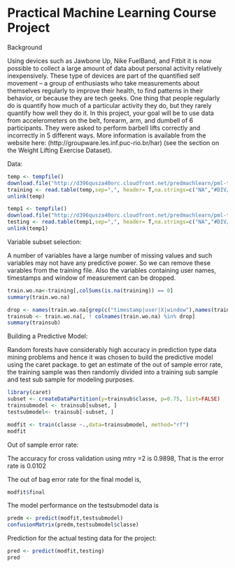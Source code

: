Practical Machine Learning Course Project
========================================================

Background

Using devices such as Jawbone Up, Nike FuelBand, and Fitbit it is now possible to collect a large amount of data about personal activity relatively inexpensively. These type of devices are part of the quantified self movement – a group of enthusiasts who take measurements about themselves regularly to improve their health, to find patterns in their behavior, or because they are tech geeks. One thing that people regularly do is quantify how much of a particular activity they do, but they rarely quantify how well they do it. In this project, your goal will be to use data from accelerometers on the belt, forearm, arm, and dumbell of 6 participants. They were asked to perform barbell lifts correctly and incorrectly in 5 different ways. More information is available from the website here: (http://groupware.les.inf.puc-rio.br/har) (see the section on the Weight Lifting Exercise Dataset). 

Data:

```r
temp <- tempfile()
download.file("http://d396qusza40orc.cloudfront.net/predmachlearn/pml-training.csv",temp)
training <- read.table(temp,sep=",", header= T,na.strings=c("NA","#DIV/0!",""))
unlink(temp)

temp1 <- tempfile()
download.file("http://d396qusza40orc.cloudfront.net/predmachlearn/pml-testing.csv",temp1)
testing <- read.table(temp1,sep=",", header= T,na.strings=c("NA","#DIV/0!",""))
unlink(temp1)
```

Variable subset selection: 

A number of variables have a large number of missing values and such variables may not have any predictive power. So we can remove these varables from the training file. Also the variables containing user names, timestamps and window of measurement can be dropped.

```r
train.wo.na<-training[,colSums(is.na(training)) == 0]
summary(train.wo.na)

drop <- names(train.wo.na[grep(c("timestamp|user|X|window"),names(train.wo.na))])
trainsub <- train.wo.na[, ! colnames(train.wo.na) %in% drop]
summary(trainsub)
```

Building a Predictive Model:

Random forests have considerably high accuracy in prediction type data mining problems and hence it was chosen to build the predictive model using the caret package. to get an estimate of the out of sample error rate, the training sample was then randomly divided into a training sub sample and test sub sample for modeling purposes.

```r
library(caret)
subset <- createDataPartition(y=trainsub$classe, p=0.75, list=FALSE)
trainsubmodel <- trainsub[subset, ] 
testsubmodel<- trainsub[-subset, ]

modfit <- train(classe ~.,data=trainsubmodel, method="rf")
modfit
```
Out of sample error rate:

The accuracy for cross validation using mtry =2 is 0.9898, That is the error rate is 0.0102

The out of bag error rate for the final model is,
```r
modfit$final
```
The model performance on the testsubmodel data is
```r
predm <- predict(modfit,testsubmodel)
confusionMatrix(predm,testsubmodel$classe)
```
Prediction for the actual testing data for the project:
```r
pred <- predict(modfit,testing)
pred
```



